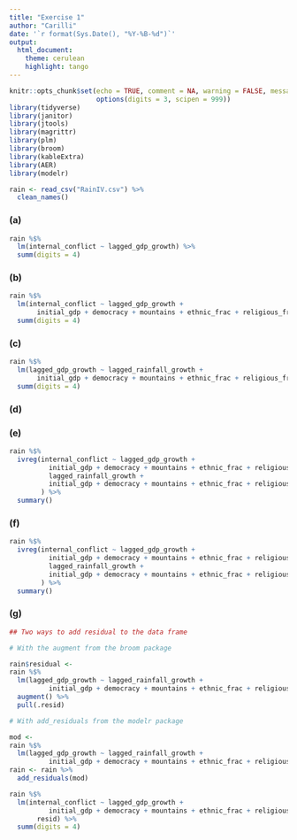 ```yaml
---
title: "Exercise 1"
author: "Carilli"
date: '`r format(Sys.Date(), "%Y-%B-%d")`'
output: 
  html_document:
    theme: cerulean
    highlight: tango
---
```


```r
knitr::opts_chunk$set(echo = TRUE, comment = NA, warning = FALSE, message = FALSE,
                      options(digits = 3, scipen = 999))
library(tidyverse)
library(janitor)
library(jtools)
library(magrittr)
library(plm)
library(broom)
library(kableExtra)
library(AER)
library(modelr)
```

```r
rain <- read_csv("RainIV.csv") %>% 
  clean_names() 
```

### (a)

```r
rain %$% 
  lm(internal_conflict ~ lagged_gdp_growth) %>% 
  summ(digits = 4)
```

### (b)

```r
rain %$% 
  lm(internal_conflict ~ lagged_gdp_growth + 
       initial_gdp + democracy + mountains + ethnic_frac + religious_frac) %>% 
  summ(digits = 4)
```

### (c)

```r
rain %$% 
  lm(lagged_gdp_growth ~ lagged_rainfall_growth + 
       initial_gdp + democracy + mountains + ethnic_frac + religious_frac) %>% 
  summ(digits = 4)
```

### (d)


### (e)

```r
rain %$% 
  ivreg(internal_conflict ~ lagged_gdp_growth + 
          initial_gdp + democracy + mountains + ethnic_frac + religious_frac |
          lagged_rainfall_growth + 
          initial_gdp + democracy + mountains + ethnic_frac + religious_frac  
        ) %>% 
  summary()
```

### (f)

```r
rain %$% 
  ivreg(internal_conflict ~ lagged_gdp_growth + 
          initial_gdp + democracy + mountains + ethnic_frac + religious_frac + country_code |
          lagged_rainfall_growth + 
          initial_gdp + democracy + mountains + ethnic_frac + religious_frac + country_code
        ) %>% 
  summary()
```

### (g)

```r
## Two ways to add residual to the data frame 

# With the augment from the broom package

rain$residual <- 
rain %$% 
  lm(lagged_gdp_growth ~ lagged_rainfall_growth + 
          initial_gdp + democracy + mountains + ethnic_frac + religious_frac + country_code) %>% 
  augment() %>% 
  pull(.resid)

# With add_residuals from the modelr package

mod <- 
rain %$% 
  lm(lagged_gdp_growth ~ lagged_rainfall_growth + 
          initial_gdp + democracy + mountains + ethnic_frac + religious_frac + country_code)
rain <- rain %>%  
  add_residuals(mod)

rain %$% 
  lm(internal_conflict ~ lagged_gdp_growth + 
          initial_gdp + democracy + mountains + ethnic_frac + religious_frac + country_code + 
       resid) %>% 
  summ(digits = 4)

```

